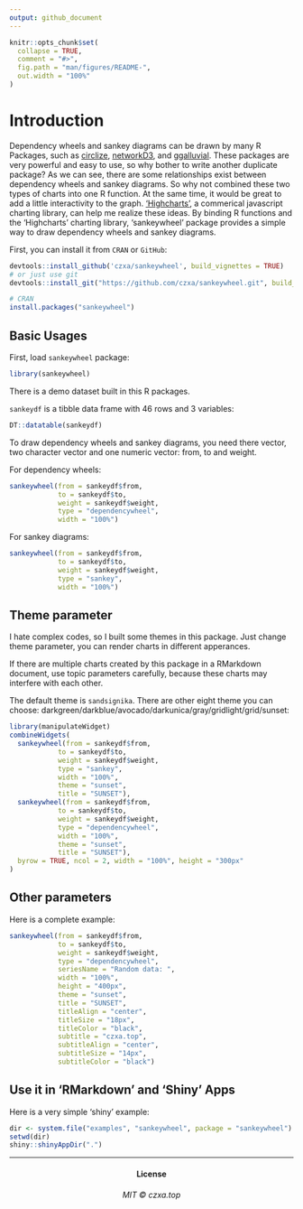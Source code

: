 ```yaml
---
output: github_document
---
```


<!-- README.md is generated from README.Rmd. Please edit that file -->

```r
knitr::opts_chunk$set(
  collapse = TRUE,
  comment = "#>",
  fig.path = "man/figures/README-",
  out.width = "100%"
)
```

# Introduction

Dependency wheels and sankey diagrams can be drawn by many R Packages, such as [circlize](https://cran.r-project.org/web/packages/circlize/), [networkD3](http://christophergandrud.github.io/networkD3/), and [ggalluvial](https://cran.r-project.org/web/packages/ggalluvial/index.html). These packages are very powerful and easy to use, so why bother to write another duplicate package? As we can see, there are some relationships exist between dependency wheels and sankey diagrams. So why not combined these two types of charts into one R function. At the same time, it would be great to add a little interactivity to the graph. ['Highcharts'](http://www.highcharts.com/), a commerical javascript charting library, can help me realize these ideas. By binding R functions and the 'Highcharts' charting library, 'sankeywheel' package provides a simple way to draw dependency wheels and sankey diagrams.

First, you can install it from `CRAN` or `GitHub`:

```r
devtools::install_github('czxa/sankeywheel', build_vignettes = TRUE)
# or just use git
devtools::install_git("https://github.com/czxa/sankeywheel.git", build_vignettes = TRUE)

# CRAN
install.packages("sankeywheel")
```

## Basic Usages

First, load `sankeywheel` package:

```r
library(sankeywheel)
```

There is a demo dataset built in this R packages. 

`sankeydf` is a tibble data frame with 46 rows and 3 variables:

```r
DT::datatable(sankeydf)
```

To draw dependency wheels and sankey diagrams, you need there vector, two character vector and one numeric vector: from, to and weight.

For dependency wheels:

```r
sankeywheel(from = sankeydf$from,
            to = sankeydf$to,
            weight = sankeydf$weight,
            type = "dependencywheel", 
            width = "100%")
```

For sankey diagrams:

```r
sankeywheel(from = sankeydf$from,
            to = sankeydf$to,
            weight = sankeydf$weight,
            type = "sankey", 
            width = "100%")
```


## Theme parameter

I hate complex codes, so I built some themes in this package. Just change theme parameter, you can render charts in different apperances.

If there are multiple charts created by this package in a RMarkdown document, use topic parameters carefully, because these charts may interfere with each other.

The default theme is `sandsignika`. There are other eight theme you can choose: darkgreen/darkblue/avocado/darkunica/gray/gridlight/grid/sunset:

```r
library(manipulateWidget)
combineWidgets(
  sankeywheel(from = sankeydf$from,
            to = sankeydf$to,
            weight = sankeydf$weight,
            type = "sankey", 
            width = "100%",
            theme = "sunset", 
            title = "SUNSET"),
  sankeywheel(from = sankeydf$from,
            to = sankeydf$to,
            weight = sankeydf$weight,
            type = "dependencywheel", 
            width = "100%", 
            theme = "sunset", 
            title = "SUNSET"),
  byrow = TRUE, ncol = 2, width = "100%", height = "300px"
)
```

## Other parameters

Here is a complete example:

```r
sankeywheel(from = sankeydf$from,
            to = sankeydf$to,
            weight = sankeydf$weight,
            type = "dependencywheel", 
            seriesName = "Random data: ",
            width = "100%", 
            height = "400px",
            theme = "sunset", 
            title = "SUNSET",
            titleAlign = "center",
            titleSize = "18px",
            titleColor = "black",
            subtitle = "czxa.top",
            subtitleAlign = "center",
            subtitleSize = "14px",
            subtitleColor = "black")
```

## Use it in 'RMarkdown' and 'Shiny' Apps

Here is a very simple 'shiny' example:

```r
dir <- system.file("examples", "sankeywheel", package = "sankeywheel")
setwd(dir)
shiny::shinyAppDir(".")
```

------------

<h4 align="center">

License

</h4>

<h6 align="center">

MIT © czxa.top

</h6>
